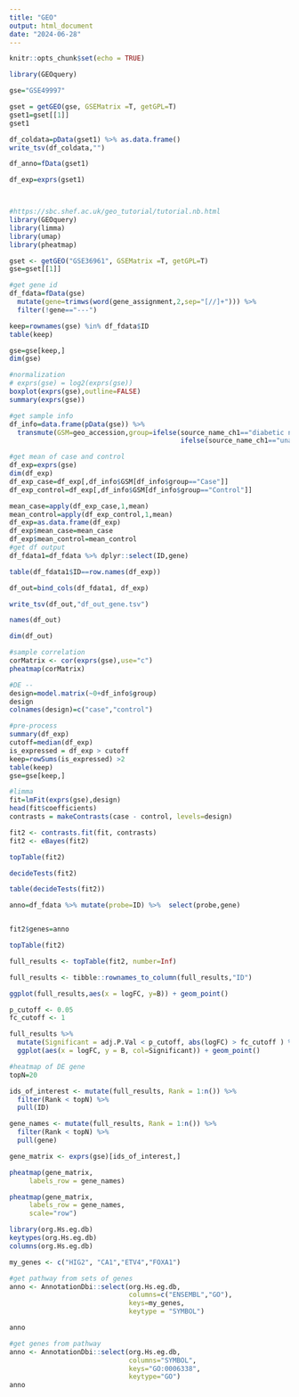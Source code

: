 ---
title: "GEO"
output: html_document
date: "2024-06-28"
---

```{r setup, include=FALSE}
knitr::opts_chunk$set(echo = TRUE)
```


```{r get GEO data}
library(GEOquery)

gse="GSE49997"

gset = getGEO(gse, GSEMatrix =T, getGPL=T)
gset1=gset[[1]]
gset1

df_coldata=pData(gset1) %>% as.data.frame()
write_tsv(df_coldata,"")

df_anno=fData(gset1)

df_exp=exprs(gset1)




```


```{r}
#https://sbc.shef.ac.uk/geo_tutorial/tutorial.nb.html
library(GEOquery)
library(limma)
library(umap)
library(pheatmap)

gset <- getGEO("GSE36961", GSEMatrix =T, getGPL=T)
gse=gset[[1]]

#get gene id
df_fdata=fData(gse) 
  mutate(gene=trimws(word(gene_assignment,2,sep="[//]+"))) %>% 
  filter(!gene=="---")

keep=rownames(gse) %in% df_fdata$ID
table(keep)

gse=gse[keep,]
dim(gse)

#normalization
# exprs(gse) = log2(exprs(gse))
boxplot(exprs(gse),outline=FALSE)
summary(exprs(gse))

#get sample info
df_info=data.frame(pData(gse)) %>% 
  transmute(GSM=geo_accession,group=ifelse(source_name_ch1=="diabetic nephropathy","Case",
                                           ifelse(source_name_ch1=="unaffected portion of tumor nephrectomies","Control",NA)))

#get mean of case and control
df_exp=exprs(gse)
dim(df_exp)
df_exp_case=df_exp[,df_info$GSM[df_info$group=="Case"]]
df_exp_control=df_exp[,df_info$GSM[df_info$group=="Control"]]

mean_case=apply(df_exp_case,1,mean)
mean_control=apply(df_exp_control,1,mean)
df_exp=as.data.frame(df_exp)
df_exp$mean_case=mean_case
df_exp$mean_control=mean_control
#get df output
df_fdata1=df_fdata %>% dplyr::select(ID,gene) 

table(df_fdata1$ID==row.names(df_exp))

df_out=bind_cols(df_fdata1, df_exp)

write_tsv(df_out,"df_out_gene.tsv")

names(df_out)

dim(df_out)

#sample correlation
corMatrix <- cor(exprs(gse),use="c")
pheatmap(corMatrix)  

#DE --
design=model.matrix(~0+df_info$group)
design
colnames(design)=c("case","control")

#pre-process
summary(df_exp)
cutoff=median(df_exp)
is_expressed = df_exp > cutoff
keep=rowSums(is_expressed) >2
table(keep)
gse=gse[keep,]

#limma
fit=lmFit(exprs(gse),design)
head(fit$coefficients)
contrasts = makeContrasts(case - control, levels=design)

fit2 <- contrasts.fit(fit, contrasts)
fit2 <- eBayes(fit2)

topTable(fit2)

decideTests(fit2)

table(decideTests(fit2))

anno=df_fdata %>% mutate(probe=ID) %>%  select(probe,gene)


fit2$genes=anno

topTable(fit2)

full_results <- topTable(fit2, number=Inf)

full_results <- tibble::rownames_to_column(full_results,"ID")

ggplot(full_results,aes(x = logFC, y=B)) + geom_point()

p_cutoff <- 0.05
fc_cutoff <- 1

full_results %>% 
  mutate(Significant = adj.P.Val < p_cutoff, abs(logFC) > fc_cutoff ) %>% 
  ggplot(aes(x = logFC, y = B, col=Significant)) + geom_point()

#heatmap of DE gene
topN=20

ids_of_interest <- mutate(full_results, Rank = 1:n()) %>% 
  filter(Rank < topN) %>% 
  pull(ID)

gene_names <- mutate(full_results, Rank = 1:n()) %>% 
  filter(Rank < topN) %>% 
  pull(gene) 

gene_matrix <- exprs(gse)[ids_of_interest,]

pheatmap(gene_matrix,
     labels_row = gene_names)

pheatmap(gene_matrix,
     labels_row = gene_names,
     scale="row")

```



```{r pathway}
library(org.Hs.eg.db)
keytypes(org.Hs.eg.db)
columns(org.Hs.eg.db)

my_genes <- c("HIG2", "CA1","ETV4","FOXA1")

#get pathway from sets of genes
anno <- AnnotationDbi::select(org.Hs.eg.db, 
                              columns=c("ENSEMBL","GO"),
                              keys=my_genes,
                              keytype = "SYMBOL")

anno

#get genes from pathway
anno <- AnnotationDbi::select(org.Hs.eg.db,
                              columns="SYMBOL",
                              keys="GO:0006338",
                              keytype="GO")
anno

```





